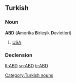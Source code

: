 ==Turkish==

===Noun===
'''ABD''' ('''A'''merika '''B'''irleşik '''D'''evletleri)

# [[USA]]

===Declension===
{{crh-latin-noun|'in|'ye|'yi|'de|'den}}

[[Category:Turkish nouns]]

[[lt:ABD]]
[[sq:ABD]]
[[tr:ABD]]